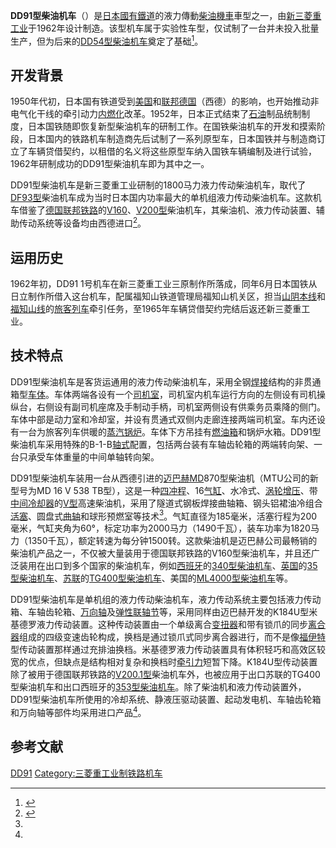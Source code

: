 {{noteTA
|G1=Railway
}}
{{Infobox Locomotive
| name = DD91
| image = 
| caption = 
| type = [[柴油机车|柴油机车]]
| origin = {{JAP}}
| builder = [[三菱重工业|新三菱重工业]]
| buildmodel = 
| serialnumber = 
| builddate = 1962年
| totalproduction  = 1台
| user = [[日本国有铁道|日本国有铁道]]
| uicclass = B-1-B
| gauge = 1,067毫米
| wheeldiameter = 
| axleload = 14吨
| wheelbase = 
| bogies = 
| length = 16,000毫米（车钩中心距）
| width = 
| height = 
| weight = 70吨
| fuelcap = 
| lubecap = 
| watercap = 
| sandcap = 
| enginepower = 1,820马力
| enginetype = 迈巴赫 MD870
| transmission = [[液力傳動|液力傳動]]
| transmissiondevice = 迈巴赫－米基德罗 K184U
| topspeed = 95公里/小時
| sustainedspeed = 
| poweroutput = 
| tractiveeffort = 
| locobrakes = [[空气制动|空气制动]]、手制动
| locobrakepower = 
| locobrakeforce = 
| trainbrakes = 
| safety = 
| notes =
}}
'''DD91型柴油机车'''（{{lang-ja|DD91形ディーゼル機関車}}）是[[日本國有鐵道|日本國有鐵道]]的液力傳動[[柴油機車|柴油機車]]車型之一，由[[三菱重工业|新三菱重工业]]于1962年设计制造。该型机车属于实验性车型，仅试制了一台并未投入批量生产，但为后来的[[日本國鐵DD54型柴油機車|DD54型柴油机车]]奠定了基础<ref>{{Cite web |url=http://www.aki44.net/pen/DL/DD91.html |script-title=ja:DD91　ディーゼル機関車 |accessdate=2014-03-20 |publisher=NobuoSuzuki |date= |deadurl=yes |archiveurl=https://web.archive.org/web/20140407075142/http://www.aki44.net/pen/DL/DD91.html |archivedate=2014年4月7日 |df= }}</ref>。

== 开发背景 ==
1950年代初，日本国有铁道受到[[美国|美国]]和[[西德|联邦德国]]（西德）的影响，也开始推动非电气化干线的牵引动力[[内燃化|内燃化]]改革。1952年，日本正式结束了[[石油|石油]]制品统制制度，日本国铁随即恢复新型柴油机车的研制工作。在国铁柴油机车的开发和摸索阶段，日本国内的铁路机车制造商先后试制了一系列原型车，日本国铁并与制造商订立了车辆贷借契约，以租借的名义将这些原型车纳入国铁车辆编制及进行试验，1962年研制成功的DD91型柴油机车即为其中之一。

DD91型柴油机车是新三菱重工业研制的1800马力液力传动柴油机车，取代了[[日本國鐵DF93型柴油機車|DF93型]]柴油机车成为当时日本国内功率最大的单机组液力传动柴油机车。这款机车借鉴了[[德国联邦铁路|德国联邦铁路]]的[[德国联邦铁路V160型柴油机车|V160]]、[[德国联邦铁路V200.0型柴油机车|V200型]]柴油机车，其柴油机、液力传动装置、辅助传动系统等设备均由西德进口<ref name="jtjs196509">{{cite journal | author = 玉置光夫 | script-title = ja:これからのテイーゼル機関車 | journal = 《交通技術》 | pages = 22-26 | publisher = 交通協力會 | language = ja |date=1965年9月}}</ref>。

== 运用历史 ==
1962年初，DD91 1号机车在新三菱重工业三原制作所落成，同年6月日本国铁从日立制作所借入这台机车，配属福知山铁道管理局福知山机关区，担当[[山陰本線|山阴本线]]和[[福知山線|福知山线]]的[[旅客列车|旅客列车]]牵引任务，至1965年车辆贷借契约完结后返还新三菱重工业。
== 技术特点 ==
DD91型柴油机车是客货运通用的液力传动柴油机车，采用全钢[[焊接|焊接]]结构的非贯通箱型[[车体|车体]]。车体两端各设有一个[[司机室|司机室]]，司机室内机车运行方向的左侧设有司机操纵台，右侧设有副司机座席及手制动手柄，司机室两侧设有供乘务员乘降的侧门。车体中部是动力室和冷却室，并设有贯通式双侧内走廊连接两端司机室。车内还设有一台为旅客列车供暖的[[蒸汽锅炉|蒸汽锅炉]]。车体下方吊挂有[[燃油箱|燃油箱]]和锅炉水箱。DD91型柴油机车采用特殊的B-1-B[[机车轴式|轴式]]配置，包括两台装有车轴齿轮箱的两端转向架、一台只承受车体重量的中间单轴转向架。

DD91型柴油机车装用一台从西德引进的[[MTU腓德烈斯哈芬有限公司|迈巴赫]]MD870型柴油机（MTU公司的新型号为MD 16 V 538 TB型），这是一种[[四冲程|四冲程]]、16[[气缸|气缸]]、水冷式、[[渦輪增壓器|涡轮增压]]、带[[中冷器|中间冷却器]]的[[V型引擎|V型]]高速柴油机，采用了隧道式钢板焊接曲轴箱、钢头铝裙油冷组合[[活塞|活塞]]、圆盘式[[曲轴|曲轴]]和球形预燃室等技术<ref name="jtjs196509" />。气缸直径为185毫米，活塞行程为200毫米，气缸夹角为60°，标定功率为2000马力（1490千瓦），装车功率为1820马力（1350千瓦），额定转速为每分钟1500转。这款柴油机是迈巴赫公司最畅销的柴油机产品之一，不仅被大量装用于德国联邦铁路的V160型柴油机车，并且还广泛装用在出口到多个国家的柴油机车，例如[[西班牙|西班牙]]的[[西班牙国铁340型柴油机车|340型柴油机车]]、[[英国|英国]]的[[英国铁路35型柴油机车|35型柴油机车]]、[[苏联|苏联]]的[[TG400型柴油机车|TG400型柴油机车]]、美国的[[ML4000型柴油机车|ML4000型柴油机车]]等。

DD91型柴油机车是单机组的液力传动柴油机车，液力传动系统主要包括液力传动箱、车轴齿轮箱、[[万向轴|万向轴]]及[[联轴器|弹性联轴节]]等，采用同样由迈巴赫开发的K184U型米基德罗液力传动装置。这种传动装置由一个单级离合[[液力变扭器|变扭器]]和带有锁爪的同步[[離合器|离合器]]组成的四级变速齿轮构成，换档是通过锁爪式同步离合器进行，而不是像[[福伊特|福伊特]]型传动装置那样通过充排油换档。米基德罗液力传动装置具有体积轻巧和高效区较宽的优点，但缺点是结构相对复杂和换档时[[牵引力|牵引力]]短暂下降。K184U型传动装置除了被用于德国联邦铁路的[[德国联邦铁路V200.1型柴油机车|V200.1型]]柴油机车外，也被应用于出口苏联的TG400型柴油机车和出口西班牙的[[西班牙国铁353型柴油机车|353型柴油机车]]。除了柴油机和液力传动装置外，DD91型柴油机车所使用的冷却系统、静液压驱动装置、起动发电机、车轴齿轮箱和万向轴等部件均采用进口产品<ref name="jtjs196509" />。

== 参考文献 ==
{{Portal|日本鐵路}}
{{Reflist}}

{{日本國鐵柴油機車}}

{{DEFAULTSORT:JNR DD91}}
[[Category:日本國有鐵道柴油機車|DD91]]
[[Category:三菱重工业制铁路机车|Category:三菱重工业制铁路机车]]